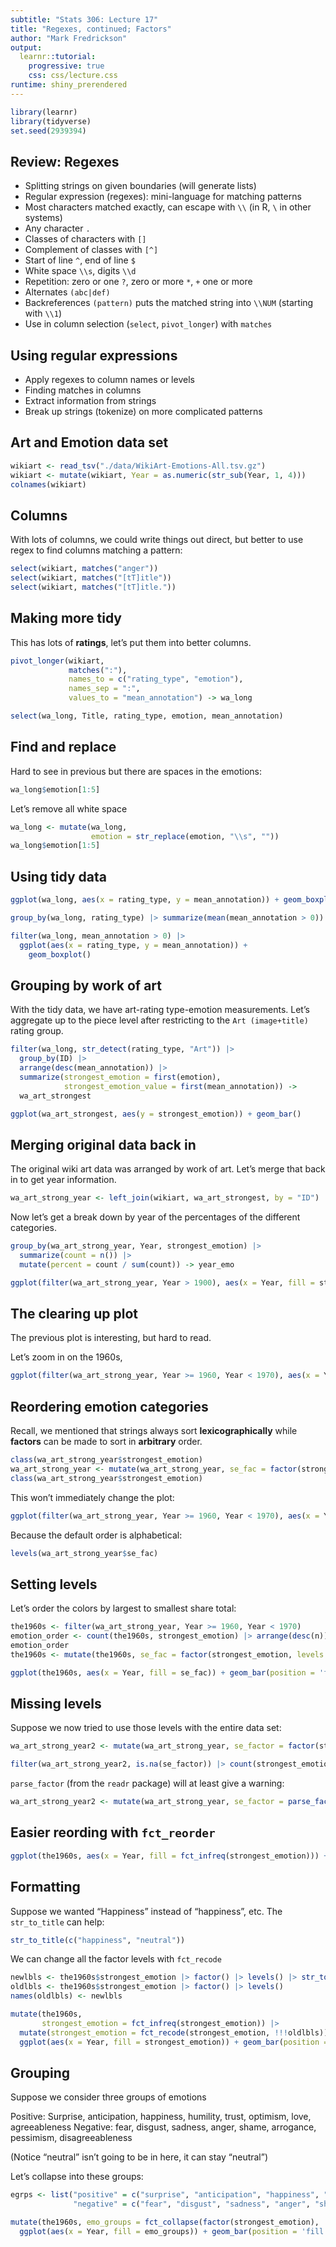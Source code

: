 ```yaml
---
subtitle: "Stats 306: Lecture 17"
title: "Regexes, continued; Factors"
author: "Mark Fredrickson"
output: 
  learnr::tutorial:
    progressive: true
    css: css/lecture.css
runtime: shiny_prerendered
---
```



```r
library(learnr)
library(tidyverse)
set.seed(2939394)
```

## Review: Regexes

* Splitting strings on given boundaries (will generate lists)
* Regular expression (regexes): mini-language for matching patterns
* Most characters matched exactly, can escape with `\\` (in R, `\` in other systems)
* Any character `.`
* Classes of characters with `[]`
* Complement of classes with `[^]`
* Start of line `^`, end of line `$`
* White space `\\s`, digits `\\d` 
* Repetition: zero or one `?`, zero or more `*`, `+` one or more
* Alternates `(abc|def)`
* Backreferences `(pattern)` puts the matched string into `\\NUM` (starting with `\\1`)
* Use in column selection (`select`, `pivot_longer`) with `matches`

## Using regular expressions

* Apply regexes to column names or levels
* Finding matches in columns
* Extract information from strings
* Break up strings (tokenize) on more complicated patterns

## Art and Emotion data set

```r
wikiart <- read_tsv("./data/WikiArt-Emotions-All.tsv.gz")
wikiart <- mutate(wikiart, Year = as.numeric(str_sub(Year, 1, 4)))
colnames(wikiart)
```

## Columns

With lots of columns, we could write things out direct, but better to use regex to find columns matching a pattern:

```r
select(wikiart, matches("anger"))
select(wikiart, matches("[tT]itle"))
select(wikiart, matches("[tT]itle."))
```

## Making more tidy

This has lots of **ratings**, let's put them into better columns.

```r
pivot_longer(wikiart, 
             matches(":"), 
             names_to = c("rating_type", "emotion"),
             names_sep = ":",
             values_to = "mean_annotation") -> wa_long

select(wa_long, Title, rating_type, emotion, mean_annotation)
```

## Find and replace

Hard to see in previous but there are spaces in the emotions:

```r
wa_long$emotion[1:5]
```

Let's remove all white space
```r
wa_long <- mutate(wa_long,
                  emotion = str_replace(emotion, "\\s", ""))
wa_long$emotion[1:5]
```

## Using tidy data

```r
ggplot(wa_long, aes(x = rating_type, y = mean_annotation)) + geom_boxplot()
```


```r
group_by(wa_long, rating_type) |> summarize(mean(mean_annotation > 0))
```

```r
filter(wa_long, mean_annotation > 0) |>
  ggplot(aes(x = rating_type, y = mean_annotation)) +
    geom_boxplot()
```

## Grouping by work of art

With the tidy data, we have art-rating type-emotion measurements. Let's aggregate up to the piece level after restricting to the `Art (image+title)` rating group.

```r
filter(wa_long, str_detect(rating_type, "Art")) |>
  group_by(ID) |>
  arrange(desc(mean_annotation)) |>
  summarize(strongest_emotion = first(emotion),
            strongest_emotion_value = first(mean_annotation)) ->
  wa_art_strongest
```

```r
ggplot(wa_art_strongest, aes(y = strongest_emotion)) + geom_bar()
```



## Merging original data back in

The original wiki art data was arranged by work of art. Let's merge that back in to get year information.

```r
wa_art_strong_year <- left_join(wikiart, wa_art_strongest, by = "ID")
```

Now let's get a break down by year of the percentages of the different categories.

```r

group_by(wa_art_strong_year, Year, strongest_emotion) |>
  summarize(count = n()) |>
  mutate(percent = count / sum(count)) -> year_emo

ggplot(filter(wa_art_strong_year, Year > 1900), aes(x = Year, fill = strongest_emotion)) + geom_bar(position = 'fill')

```

## The clearing up plot

The previous plot is interesting, but hard to read.

Let's zoom in on the 1960s,

```r
ggplot(filter(wa_art_strong_year, Year >= 1960, Year < 1970), aes(x = Year, fill = strongest_emotion)) + geom_bar(position = 'fill')
```

## Reordering emotion categories

Recall, we mentioned that strings always sort **lexicographically** while **factors** can be made to sort in **arbitrary** order.

```r
class(wa_art_strong_year$strongest_emotion)
wa_art_strong_year <- mutate(wa_art_strong_year, se_fac = factor(strongest_emotion))
class(wa_art_strong_year$strongest_emotion)
```

This won't immediately change the plot:

```r
ggplot(filter(wa_art_strong_year, Year >= 1960, Year < 1970), aes(x = Year, fill = se_fac)) + geom_bar(position = 'fill')
```

Because the default order is alphabetical:
```r
levels(wa_art_strong_year$se_fac)
```

## Setting levels

Let's order the colors by largest to smallest share total:

```r
the1960s <- filter(wa_art_strong_year, Year >= 1960, Year < 1970)
emotion_order <- count(the1960s, strongest_emotion) |> arrange(desc(n)) 
emotion_order
the1960s <- mutate(the1960s, se_fac = factor(strongest_emotion, levels = emotion_order$strongest_emotion))
```

```r
ggplot(the1960s, aes(x = Year, fill = se_fac)) + geom_bar(position = 'fill')
```


## Missing levels

Suppose we now tried to use those levels with the entire data set:

```r
wa_art_strong_year2 <- mutate(wa_art_strong_year, se_factor = factor(strongest_emotion, levels = emotion_order$strongest_emotion))

filter(wa_art_strong_year2, is.na(se_factor)) |> count(strongest_emotion)
```

`parse_factor` (from the `readr` package) will at least give a warning:
```r
wa_art_strong_year2 <- mutate(wa_art_strong_year, se_factor = parse_factor(strongest_emotion, levels = emotion_order$strongest_emotion))
```

## Easier reording with `fct_reorder`

```r
ggplot(the1960s, aes(x = Year, fill = fct_infreq(strongest_emotion))) + geom_bar(position = 'fill')
```

## Formatting

Suppose we wanted "Happiness" instead of "happiness", etc. The `str_to_title` can help:
```r
str_to_title(c("happiness", "neutral"))
```

We can change all the factor levels with `fct_recode`

```r
newlbls <- the1960s$strongest_emotion |> factor() |> levels() |> str_to_title()
oldlbls <- the1960s$strongest_emotion |> factor() |> levels()
names(oldlbls) <- newlbls

mutate(the1960s,
       strongest_emotion = fct_infreq(strongest_emotion)) |> 
  mutate(strongest_emotion = fct_recode(strongest_emotion, !!!oldlbls)) |>
  ggplot(aes(x = Year, fill = strongest_emotion)) + geom_bar(position = 'fill')
```

## Grouping

Suppose we consider three groups of emotions

Positive: Surprise, anticipation, happiness, humility, trust, optimism, love, agreeableness
Negative: fear, disgust, sadness, anger, shame, arrogance, pessimism, disagreeableness 

(Notice "neutral" isn't going to be in here, it can stay "neutral")

Let's collapse into these groups:

```r
egrps <- list("positive" = c("surprise", "anticipation", "happiness", "humility", "trust", "optimism", "love", "agreeableness"),
              "negative" = c("fear", "disgust", "sadness", "anger", "shame", "arrogance", "pessimism", "disagreeableness"))

mutate(the1960s, emo_groups = fct_collapse(factor(strongest_emotion), !!!egrps)) |>
  ggplot(aes(x = Year, fill = emo_groups)) + geom_bar(position = 'fill')

```


